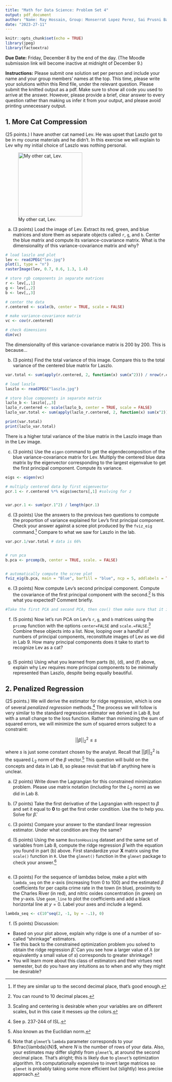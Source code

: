 ```yaml
---
title: "Math for Data Science: Problem Set 4"
output: pdf_document
author: "Name: Ray Hossain, Group: Monserrat Lopez Perez, Sai Prusni Bandela" 
date: "2023-27-11"
---
```


```r
knitr::opts_chunk$set(echo = TRUE)
library(jpeg)
library(factoextra)
```

**Due Date:** Friday, December 8 by the end of the day. (The Moodle submission link will become inactive at midnight of December 9.)

**Instructions:** Please submit one solution set per person and include your name and your group members' names at the top. This time, please write your solutions within this Rmd file, under the relevant question. Please submit the knitted output as a pdf. Make sure to show all code you used to arrive at the answer. However, please provide a brief, clear answer to every question rather than making us infer it from your output, and please avoid printing unnecessary output.

## 1. More Cat Compression

(25 points.) I have another cat named Lev. He was upset that Laszlo got to be in my course materials and he didn't. In this exercise we will explain to Lev why my initial choice of Laszlo was nothing personal.

![My other cat, Lev.](lev.jpg){#id .class width="200"}

a.  (3 points) Load the image of Lev. Extract its red, green, and blue matrices and store them as separate objects called `r`, `g`, and `b`. Center the blue matrix and compute its variance-covariance matrix. What is the dimensionality of this variance-covariance matrix and why?

```r
# load laszlo and plot
lev <- readJPEG("lev.jpg")
plot(1, type = "n") 
rasterImage(lev, 0.7, 0.6, 1.3, 1.4)

# store rgb components in separate matrices 
r <- lev[,,1]
g <- lev[,,2]
b <- lev[,,3]
```

```r
# center the data
r.centered <- scale(b, center = TRUE, scale = FALSE)

# make variance-covariance matrix 
vc <- cov(r.centered)

# check dimensions
dim(vc)
```

The dimensionality of this variance-covariance matrix is 200 by 200. This is because...

b.  (3 points) Find the total variance of this image. Compare this to the total variance of the centered blue matrix for Laszlo.

```r
var.total <- sum(apply(r.centered, 2, function(x) sum(x^2))) / nrow(r.centered)

# load laszlo 
laszlo <- readJPEG("laszlo.jpg")

# store blue components in separate matrix
lazlo_b <- laszlo[,,3]
lazlo_r.centered <- scale(lazlo_b, center = TRUE, scale = FALSE)
lazlo_var.total <- sum(apply(lazlo_r.centered, 2, function(x) sum(x^2))) / nrow(lazlo_r.centered)

print(var.total)
print(lazlo_var.total)
```

There is a higher total variance of the blue matrix in the Laszlo image than in the Lev image.

c.  (3 points) Use the `eigen` command to get the eigendecomposition of the blue variance-covariance matrix for Lev. Multiply the centered blue data matrix by the eigenvector corresponding to the largest eigenvalue to get the first principal component. Compute its variance.

```r
eigs <- eigen(vc)

# multiply centered data by first eigenvector
pcr.1 <- r.centered %*% eigs$vectors[,1] #solving for z


var.pcr.1 <- sum(pcr.1^2) / length(pcr.1)

```

d.  (3 points) Use the answers to the previous two questions to compute the proportion of variance explained for Lev's first principal component. Check your answer against a scree plot produced by the `fviz_eig` command.[^1] Compare to what we saw for Laszlo in the lab.

[^1]: If they are similar up to the second decimal place, that's good enough.

```r
var.pcr.1/var.total # data is 66% 


# run pca 
b.pca <- prcomp(b, center = TRUE, scale. = FALSE)


# automatically compute the scree plot 
fviz_eig(b.pca, main = "Blue", barfill = "blue", ncp = 5, addlabels = TRUE)
```

e.  (3 points) Now compute Lev's second principal component. Compute the covariance of the first principal component with the second.[^2] Is this what you expected? Comment briefly.

[^2]: You can round to 10 decimal places.

```r
#Take the first PCA and second PCA, then cov() them make sure that it is zero
```

f.  (5 points) Now let's run PCA on Lev's `r`, `g`, and `b` matrices using the `prcomp` function with the options `center=FALSE` and `scale.=FALSE`.[^3] Combine these objects into a list. Now, looping over a handful of numbers of principal components, reconstitute images of Lev as we did in Lab 9. How many principal components does it take to start to recognize Lev as a cat?

[^3]: Scaling and centering is desirable when your variables are on different scales, but in this case it messes up the colors.

```r

```

g.  (5 points) Using what you learned from parts (b), (d), and (f) above, explain why Lev requires more principal components to be minimally represented than Laszlo, despite being equally beautiful.

## 2. Penalized Regression

\newcommand{\m}[1]{\mathbf{#1}}

(25 points.) We will derive the estimator for ridge regression, which is one of several *penalized regression* methods.[^4] The process we will follow is very similar to the standard regression estimator we derived in Lab 8, but with a small change to the loss function. Rather than minimizing the sum of squared errors, we will minimize the sum of squared errors subject to a constraint:

[^4]: See p. 237-244 of ISL.

$$  ||\beta||_2^2 \leq s $$

where $s$ is just some constant chosen by the analyst. Recall that $||\beta||_2^2$ is the squared $L_2$ norm of the $\beta$ vector.[^5] This question will build on the concepts and data in Lab 8, so please revisit that lab if anything here is unclear.

[^5]: Also known as the Euclidian norm.

a.  (2 points) Write down the Lagrangian for this constrained minimization problem. Please use matrix notation (including for the $L_2$ norm) as we did in Lab 8.

b.  (7 points) Take the first derivative of the Lagrangian with respect to $\beta$ and set it equal to $\mathbf{0}$ to get the first order condition. Use the \href{https://www.math.uwaterloo.ca/~hwolkowi/matrixcookbook.pdf}{Matrix Cookbook} to help you. Solve for $\hat{\beta}$.

c.  (3 points) Compare your answer to the standard linear regression estimator. Under what condition are they the same?

d.  (5 points) Using the same `BostonHousing` dataset and the same set of variables from Lab 8, compute the ridge regression $\hat{\beta}$ with the equation you found in part (b) above. First standardize your $\mathbf{X}$ matrix using the `scale()` function in `R`. Use the `glmnet()` function in the `glmnet` package to check your answer.[^6]

[^6]: Note that `glmnet`'s `lambda` parameter corresponds to your $\frac{\lambda}{N}$, where $N$ is the number of rows of your data. Also, your estimates may differ slightly from `glmnet`'s, at around the second decimal place. That's alright; this is likely due to `glmnet`'s optimization algorithm. It's computationally expensive to invert large matrices so `glmnet` is probably taking some more efficient but (slightly) less precise approach.

```r

```

e.  (3 points) For the sequence of lambdas below, make a plot with `lambda_seq` on the $x$-axis (increasing from 0 to 100) and the estimated $\beta$ coefficients for per capita crime rate in the town (in blue), proximity to the Charles River (in red), and nitric oxides concentration (in green) on the $y$-axis. Use `geom_line` to plot the coefficients and add a black horizontal line at $y=0$. Label your axes and include a legend.

```r
lambda_seq <- c(10^seq(2, -1, by = -.1), 0)

```

f.  (5 points) Discussion:

-   Based on your plot above, explain why ridge is one of a number of so-called "shrinkage" estimators.
-   Tie this back to the constrained optimization problem you solved to obtain the ridge regression $\hat{\beta}$. Can you see how a larger value of $\lambda$ (or equivalently a small value of $s$) corresponds to greater shrinkage?
-   You will learn more about this class of estimators and their virtues next semester, but do you have any intuitions as to when and why they might be desirable?
